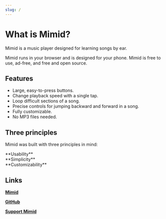 ```yaml
---
slug: /
---
```


# What is Mimid?

Mimid is a music player designed for learning songs by ear.

Mimid runs in your browser and is designed for your phone.
Mimid is free to use, ad-free, and free and open source.

## Features

- Large, easy-to-press buttons.
- Change playback speed with a single tap.
- Loop difficult sections of a song.
- Precise controls for jumping backward and forward in a song.
- Fully customizable.
- No MP3 files needed.

## Three principles

Mimid was built with three principles in mind:

<dl>
  <dt>**Usability**</dt>
  <dd></dd>
  
  <dt>**Simplicity**</dt>
  <dd></dd>

  <dt>**Customizability**</dt>
  <dd></dd>
</dl>

## Links

[**Mimid**](https://mimid.app/)

[**GitHub**](https://github.com/vic-ma/mimid)

[**Support Mimid**](https://ko-fi.com/mimid)
